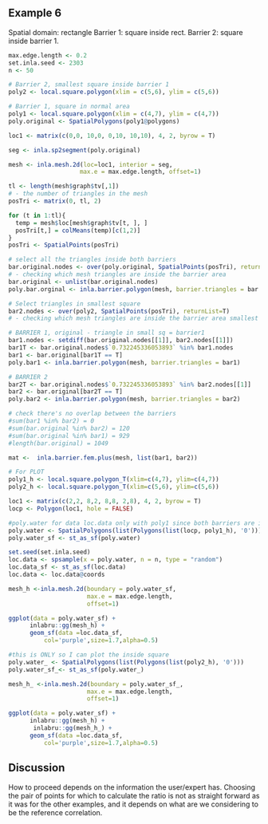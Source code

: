 ## Example 6

Spatial domain: rectangle
Barrier 1: square inside rect.
Barrier 2: square inside barrier 1.


```r
max.edge.length <- 0.2
set.inla.seed <- 2303
n <- 50

# Barrier 2, smallest square inside barrier 1
poly2 <- local.square.polygon(xlim = c(5,6), ylim = c(5,6))

# Barrier 1, square in normal area
poly1 <- local.square.polygon(xlim = c(4,7), ylim = c(4,7))
poly.original <- SpatialPolygons(poly1@polygons)

loc1 <- matrix(c(0,0, 10,0, 0,10, 10,10), 4, 2, byrow = T)

seg <- inla.sp2segment(poly.original)

mesh <- inla.mesh.2d(loc=loc1, interior = seg, 
                    max.e = max.edge.length, offset=1)

tl <- length(mesh$graph$tv[,1])
# - the number of triangles in the mesh
posTri <- matrix(0, tl, 2)

for (t in 1:tl){
  temp = mesh$loc[mesh$graph$tv[t, ], ]
  posTri[t,] = colMeans(temp)[c(1,2)] 
}
posTri <- SpatialPoints(posTri)

# select all the triangles inside both barriers
bar.original.nodes <- over(poly.original, SpatialPoints(posTri), returnList=T)
# - checking which mesh triangles are inside the barrier area
bar.original <- unlist(bar.original.nodes)
poly.bar.orginal <- inla.barrier.polygon(mesh, barrier.triangles = bar.original)

# Select triangles in smallest square
bar2.nodes <- over(poly2, SpatialPoints(posTri), returnList=T)
# - checking which mesh triangles are inside the barrier area smallest sq

# BARRIER 1, original - triangle in small sq = barrier1
bar1.nodes <- setdiff(bar.original.nodes[[1]], bar2.nodes[[1]])
bar1T <- bar.original.nodes$`0.732245336053893` %in% bar1.nodes
bar1 <- bar.original[bar1T == T]
poly.bar1 <- inla.barrier.polygon(mesh, barrier.triangles = bar1)

# BARRIER 2
bar2T <- bar.original.nodes$`0.732245336053893` %in% bar2.nodes[[1]]
bar2 <- bar.original[bar2T == T]
poly.bar2 <- inla.barrier.polygon(mesh, barrier.triangles = bar2)

# check there's no overlap between the barriers
#sum(bar1 %in% bar2) = 0
#sum(bar.original %in% bar2) = 120
#sum(bar.original %in% bar1) = 929
#length(bar.original) = 1049

mat <-  inla.barrier.fem.plus(mesh, list(bar1, bar2))

# For PLOT
poly1_h <- local.square.polygon_T(xlim=c(4,7), ylim=c(4,7))
poly2_h <- local.square.polygon_T(xlim=c(5,6), ylim=c(5,6))

loc1 <- matrix(c(2,2, 8,2, 8,8, 2,8), 4, 2, byrow = T)
locp <- Polygon(loc1, hole = FALSE)

#poly.water for data loc.data only with poly1 since both barriers are inside poly1
poly.water <- SpatialPolygons(list(Polygons(list(locp, poly1_h), '0')))
poly.water_sf <- st_as_sf(poly.water)

set.seed(set.inla.seed)
loc.data <- spsample(x = poly.water, n = n, type = "random")
loc.data_sf <- st_as_sf(loc.data)
loc.data <- loc.data@coords

mesh_h <-inla.mesh.2d(boundary = poly.water_sf, 
                      max.e = max.edge.length, 
                      offset=1)

ggplot(data = poly.water_sf) + 
      inlabru::gg(mesh_h) +
      geom_sf(data =loc.data_sf,
          col='purple',size=1.7,alpha=0.5) 

#this is ONLY so I can plot the inside square 
poly.water_ <- SpatialPolygons(list(Polygons(list(poly2_h), '0')))
poly.water_sf_<- st_as_sf(poly.water_)

mesh_h_ <-inla.mesh.2d(boundary = poly.water_sf_, 
                      max.e = max.edge.length, 
                      offset=1)

ggplot(data = poly.water_sf) + 
      inlabru::gg(mesh_h) +
       inlabru::gg(mesh_h_) +
      geom_sf(data =loc.data_sf,
          col='purple',size=1.7,alpha=0.5) 
```

## Discussion

How to proceed depends on the information the user/expert has. Choosing the pair of points for which to calculate the ratio is not as straight forward as it was for the other examples, and it depends on what are we considering to be the reference correlation.
















